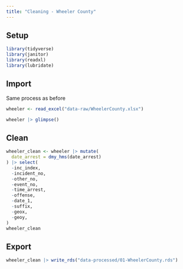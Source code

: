 ```yaml
---
title: "Cleaning - Wheeler County"
---
```


## Setup

```r

library(tidyverse)
library(janitor)
library(readxl)
library(lubridate)
```

## Import 

Same process as before

```r
wheeler <- read_excel("data-raw/WheelerCounty.xlsx")

wheeler |> glimpse()
```

## Clean

```r
wheeler_clean <- wheeler |> mutate(
  date_arrest = dmy_hms(date_arrest)
) |> select(
  -inc_index,
  -incident_no,
  -other_no,
  -event_no,
  -time_arrest,
  -offense,
  -date_1,
  -suffix,
  -geox,
  -geoy,
)
wheeler_clean
```

## Export

```r
wheeler_clean |> write_rds("data-processed/01-WheelerCounty.rds")
```


